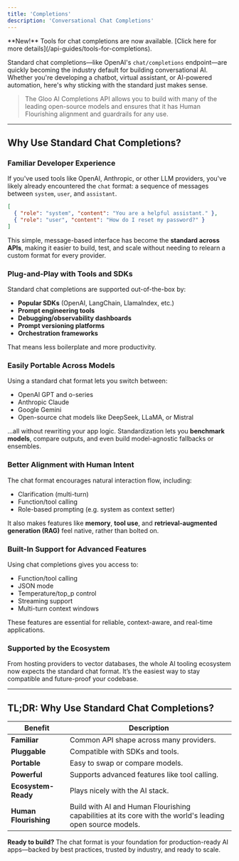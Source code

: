 ```yaml
---
title: 'Completions'
description: 'Conversational Chat Completions'
---
```


<Info>
**New!** Tools for chat completions are now available. [Click here for more details](/api-guides/tools-for-completions).
</Info>

Standard chat completions—like OpenAI's `chat/completions` endpoint—are quickly becoming the industry default for building conversational AI. Whether you're developing a chatbot, virtual assistant, or AI-powered automation, here's why sticking with the standard just makes sense.

> The Gloo AI Completions API allows you to build with many of the leading open-source models and ensures that it has Human Flourishing alignment and guardrails for any use.

---

## Why Use Standard Chat Completions?

### Familiar Developer Experience

If you've used tools like OpenAI, Anthropic, or other LLM providers, you've likely already encountered the `chat` format: a sequence of messages between `system`, `user`, and `assistant`.

```json
[
  { "role": "system", "content": "You are a helpful assistant." },
  { "role": "user", "content": "How do I reset my password?" }
]
```

This simple, message-based interface has become the **standard across APIs**, making it easier to build, test, and scale without needing to relearn a custom format for every provider.

### Plug-and-Play with Tools and SDKs

Standard chat completions are supported out-of-the-box by:
-   **Popular SDKs** (OpenAI, LangChain, LlamaIndex, etc.)
-   **Prompt engineering tools**
-   **Debugging/observability dashboards**
-   **Prompt versioning platforms**
-   **Orchestration frameworks**

That means less boilerplate and more productivity.

### Easily Portable Across Models

Using a standard chat format lets you switch between:
-   OpenAI GPT and o-series
-   Anthropic Claude
-   Google Gemini
-   Open-source chat models like DeepSeek, LLaMA, or Mistral

...all without rewriting your app logic. Standardization lets you **benchmark models**, compare outputs, and even build model-agnostic fallbacks or ensembles.

### Better Alignment with Human Intent

The chat format encourages natural interaction flow, including:
-   Clarification (multi-turn)
-   Function/tool calling
-   Role-based prompting (e.g. system as context setter)

It also makes features like **memory**, **tool use**, and **retrieval-augmented generation (RAG)** feel native, rather than bolted on.

### Built-In Support for Advanced Features

Using chat completions gives you access to:
-   Function/tool calling
-   JSON mode
-   Temperature/top_p control
-   Streaming support
-   Multi-turn context windows

These features are essential for reliable, context-aware, and real-time applications.

### Supported by the Ecosystem

From hosting providers to vector databases, the whole AI tooling ecosystem now expects the standard chat format. It’s the easiest way to stay compatible and future-proof your codebase.

---

## TL;DR: Why Use Standard Chat Completions?

| Benefit               | Description                                                              |
| --------------------- | ------------------------------------------------------------------------ |
| **Familiar** | Common API shape across many providers.                                  |
| **Pluggable** | Compatible with SDKs and tools.                                          |
| **Portable** | Easy to swap or compare models.                                          |
| **Powerful** | Supports advanced features like tool calling.                            |
| **Ecosystem-Ready** | Plays nicely with the AI stack.                                          |
| **Human Flourishing** | Build with AI and Human Flourishing capabilities at its core with the world's leading open source models. |

**Ready to build?** The chat format is your foundation for production-ready AI apps—backed by best practices, trusted by industry, and ready to scale.
